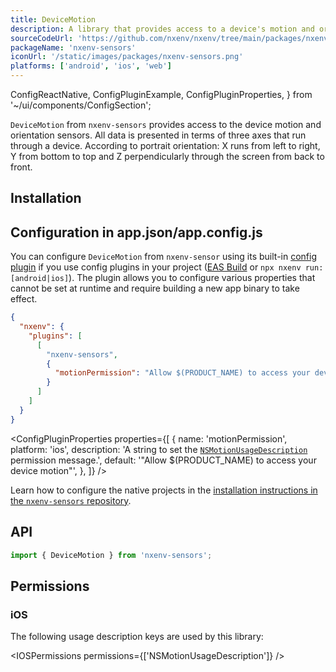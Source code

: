 ```yaml
---
title: DeviceMotion
description: A library that provides access to a device's motion and orientation sensors.
sourceCodeUrl: 'https://github.com/nxenv/nxenv/tree/main/packages/nxenv-sensors'
packageName: 'nxenv-sensors'
iconUrl: '/static/images/packages/nxenv-sensors.png'
platforms: ['android', 'ios', 'web']
---
```


  ConfigReactNative,
  ConfigPluginExample,
  ConfigPluginProperties,
} from '~/ui/components/ConfigSection';

`DeviceMotion` from `nxenv-sensors` provides access to the device motion and orientation sensors. All data is presented in terms of three axes that run through a device. According to portrait orientation: X runs from left to right, Y from bottom to top and Z perpendicularly through the screen from back to front.

## Installation

<APIInstallSection />

## Configuration in app.json/app.config.js

You can configure `DeviceMotion` from `nxenv-sensor` using its built-in [config plugin](/config-plugins/introduction/) if you use config plugins in your project ([EAS Build](/build/introduction) or `npx nxenv run:[android|ios]`). The plugin allows you to configure various properties that cannot be set at runtime and require building a new app binary to take effect.

<ConfigPluginExample>

```json app.json
{
  "nxenv": {
    "plugins": [
      [
        "nxenv-sensors",
        {
          "motionPermission": "Allow $(PRODUCT_NAME) to access your device motion."
        }
      ]
    ]
  }
}
```

</ConfigPluginExample>

<ConfigPluginProperties
  properties={[
    {
      name: 'motionPermission',
      platform: 'ios',
      description: 'A string to set the [`NSMotionUsageDescription`](#ios) permission message.',
      default: '"Allow $(PRODUCT_NAME) to access your device motion"',
    },
  ]}
/>

<ConfigReactNative>

Learn how to configure the native projects in the [installation instructions in the `nxenv-sensors` repository](https://github.com/nxenv/nxenv/tree/main/packages/nxenv-sensors#installation-in-bare-react-native-projects).

</ConfigReactNative>

## API

```js
import { DeviceMotion } from 'nxenv-sensors';
```

<APISection packageName="nxenv-device-motion" />

## Permissions

### iOS

The following usage description keys are used by this library:

<IOSPermissions permissions={['NSMotionUsageDescription']} />
